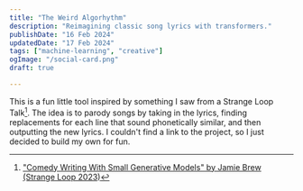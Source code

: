```yaml
---
title: "The Weird Algorhythm"
description: "Reimagining classic song lyrics with transformers."
publishDate: "16 Feb 2024"
updatedDate: "17 Feb 2024"
tags: ["machine-learning", "creative"]
ogImage: "/social-card.png"
draft: true

---
```





This is a fun little tool inspired by something I saw from a Strange Loop Talk[^1]. The idea is to parody songs by taking in the lyrics, finding replacements for each line that sound phonetically similar, and then outputting the new lyrics. I couldn't find a link to the project, so I just decided to build my own for fun.

<Pronounciations client:idle />


[^1]: ["Comedy Writing With Small Generative Models" by Jamie Brew (Strange Loop 2023)](https://www.youtube.com/watch?v=M2o4f_2L0No)